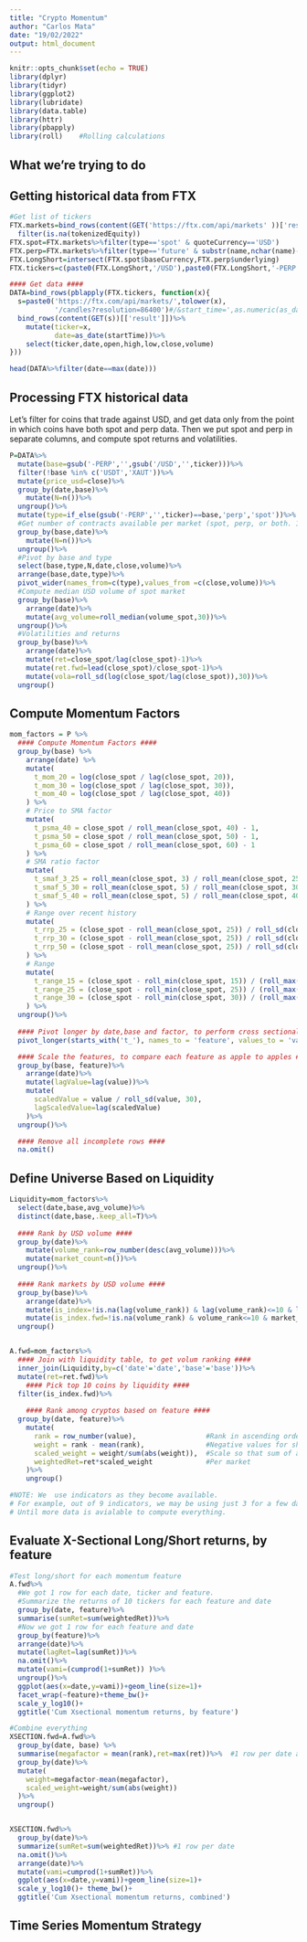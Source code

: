 ```yaml
---
title: "Crypto Momentum"
author: "Carlos Mata"
date: "19/02/2022"
output: html_document
---
```


```r
knitr::opts_chunk$set(echo = TRUE)
library(dplyr)
library(tidyr)
library(ggplot2)
library(lubridate)
library(data.table)
library(httr)
library(pbapply)
library(roll)    #Rolling calculations
```

## What we're trying to do


## Getting historical data from FTX


```r

#Get list of tickers
FTX.markets=bind_rows(content(GET('https://ftx.com/api/markets' ))['result'])%>%
  filter(is.na(tokenizedEquity))
FTX.spot=FTX.markets%>%filter(type=='spot' & quoteCurrency=='USD')
FTX.perp=FTX.markets%>%filter(type=='future' & substr(name,nchar(name)-3,nchar(name))=='PERP')
FTX.LongShort=intersect(FTX.spot$baseCurrency,FTX.perp$underlying)
FTX.tickers=c(paste0(FTX.LongShort,'/USD'),paste0(FTX.LongShort,'-PERP'))

#### Get data ####
DATA=bind_rows(pblapply(FTX.tickers, function(x){
  s=paste0('https://ftx.com/api/markets/',tolower(x),
           '/candles?resolution=86400')#/&start_time=',as.numeric(as_datetime('2021-01-01')))
  bind_rows(content(GET(s))[['result']])%>%
    mutate(ticker=x,
           date=as_date(startTime))%>%
    select(ticker,date,open,high,low,close,volume)
}))

head(DATA%>%filter(date==max(date)))

```
## Processing FTX historical data

Let's filter for coins that trade against USD, and get data only from the point in which coins have both spot and perp data. Then we put spot and perp in separate columns, and compute spot returns and volatilities.


```r

P=DATA%>%
  mutate(base=gsub('-PERP','',gsub('/USD','',ticker)))%>%
  filter(!base %in% c('USDT','XAUT'))%>%
  mutate(price_usd=close)%>%
  group_by(date,base)%>%
    mutate(N=n())%>%
  ungroup()%>%
  mutate(type=if_else(gsub('-PERP','',ticker)==base,'perp','spot'))%>%
  #Get number of contracts available per market (spot, perp, or both. 1 or 2)
  group_by(base,date)%>%
    mutate(N=n())%>%
  ungroup()%>%
  #Pivot by base and type
  select(base,type,N,date,close,volume)%>%
  arrange(base,date,type)%>%
  pivot_wider(names_from=c(type),values_from =c(close,volume))%>%
  #Compute median USD volume of spot market
  group_by(base)%>%
    arrange(date)%>%
    mutate(avg_volume=roll_median(volume_spot,30))%>%
  ungroup()%>%
  #Volatilities and returns
  group_by(base)%>%
    arrange(date)%>%
    mutate(ret=close_spot/lag(close_spot)-1)%>%
    mutate(ret.fwd=lead(close_spot)/close_spot-1)%>%
    mutate(vola=roll_sd(log(close_spot/lag(close_spot)),30))%>%
  ungroup()


```

## Compute Momentum Factors


```r

mom_factors = P %>%
  #### Compute Momentum Factors ####
  group_by(base) %>%
    arrange(date) %>%
    mutate(
      t_mom_20 = log(close_spot / lag(close_spot, 20)),
      t_mom_30 = log(close_spot / lag(close_spot, 30)),
      t_mom_40 = log(close_spot / lag(close_spot, 40))
    ) %>%
    # Price to SMA factor
    mutate(
      t_psma_40 = close_spot / roll_mean(close_spot, 40) - 1,
      t_psma_50 = close_spot / roll_mean(close_spot, 50) - 1,
      t_psma_60 = close_spot / roll_mean(close_spot, 60) - 1
    ) %>%
    # SMA ratio factor
    mutate(
      t_smaf_3_25 = roll_mean(close_spot, 3) / roll_mean(close_spot, 25) - 1,
      t_smaf_5_30 = roll_mean(close_spot, 5) / roll_mean(close_spot, 30) - 1,
      t_smaf_5_40 = roll_mean(close_spot, 5) / roll_mean(close_spot, 40) - 1
    ) %>%
    # Range over recent history
    mutate(
      t_rrp_25 = (close_spot - roll_mean(close_spot, 25)) / roll_sd(close_spot, 25),
      t_rrp_30 = (close_spot - roll_mean(close_spot, 25)) / roll_sd(close_spot, 30),
      t_rrp_50 = (close_spot - roll_mean(close_spot, 25)) / roll_sd(close_spot, 50)
    ) %>%
    # Range
    mutate(
      t_range_15 = (close_spot - roll_min(close_spot, 15)) / (roll_max(close_spot, 15) - roll_min(close_spot, 15)) - 0.5,
      t_range_25 = (close_spot - roll_min(close_spot, 25)) / (roll_max(close_spot, 25) - roll_min(close_spot, 25)) - 0.5,
      t_range_30 = (close_spot - roll_min(close_spot, 30)) / (roll_max(close_spot, 30) - roll_min(close_spot, 30)) - 0.5
    ) %>%
  ungroup()%>%
  
  #### Pivot longer by date,base and factor, to perform cross sectional calculations ####
  pivot_longer(starts_with('t_'), names_to = 'feature', values_to = 'value')%>%

  #### Scale the features, to compare each feature as apple to apples ####
  group_by(base, feature)%>%
    arrange(date)%>%
    mutate(lagValue=lag(value))%>%
    mutate(
      scaledValue = value / roll_sd(value, 30),
      lagScaledValue=lag(scaledValue)
    )%>%  
  ungroup()%>%

  #### Remove all incomplete rows ####  
  na.omit()

```

## Define Universe Based on Liquidity

```r

Liquidity=mom_factors%>%
  select(date,base,avg_volume)%>%
  distinct(date,base,.keep_all=T)%>%
  
  #### Rank by USD volume ####
  group_by(date)%>%
    mutate(volume_rank=row_number(desc(avg_volume)))%>%
    mutate(market_count=n())%>%
  ungroup()%>%
  
  #### Rank markets by USD volume ####
  group_by(base)%>%
    arrange(date)%>%
    mutate(is_index=!is.na(lag(volume_rank)) & lag(volume_rank)<=10 & lag(market_count)>=10)%>%   #Flag if coin in top 10
    mutate(is_index.fwd=!is.na(volume_rank) & volume_rank<=10 & market_count>=10)%>%
  ungroup()


A.fwd=mom_factors%>%
  #### Join with liquidity table, to get volum ranking ####
  inner_join(Liquidity,by=c('date'='date','base'='base'))%>%
  mutate(ret=ret.fwd)%>%
    #### Pick top 10 coins by liquidity ####
  filter(is_index.fwd)%>%
    
    #### Rank among cryptos based on feature ####
  group_by(date, feature)%>% 
    mutate(
      rank = row_number(value),                 #Rank in ascending order
      weight = rank - mean(rank),               #Negative values for shorts
      scaled_weight = weight/sum(abs(weight)),  #Scale so that sum of abs is 0
      weightedRet=ret*scaled_weight             #Per market
    )%>%
    ungroup()

#NOTE: We  use indicators as they become available.
# For example, out of 9 indicators, we may be using just 3 for a few days, etc.
# Until more data is avialable to compute everything.

```

## Evaluate X-Sectional Long/Short returns, by feature

```r


#Test long/short for each momentum feature
A.fwd%>%
  #We got 1 row for each date, ticker and feature.
  #Summarize the returns of 10 tickers for each feature and date
  group_by(date, feature)%>%
  summarise(sumRet=sum(weightedRet))%>%
  #Now we got 1 row for each feature and date
  group_by(feature)%>%
  arrange(date)%>%
  mutate(lagRet=lag(sumRet))%>%
  na.omit()%>%
  mutate(vami=(cumprod(1+sumRet)) )%>%
  ungroup()%>%
  ggplot(aes(x=date,y=vami))+geom_line(size=1)+
  facet_wrap(~feature)+theme_bw()+
  scale_y_log10()+
  ggtitle('Cum Xsectional momentum returns, by feature')

#Combine everything
XSECTION.fwd=A.fwd%>%
  group_by(date, base) %>%
  summarise(megafactor = mean(rank),ret=max(ret))%>%  #1 row per date and base
  group_by(date)%>%
  mutate(
    weight=megafactor-mean(megafactor),
    scaled_weight=weight/sum(abs(weight))
  )%>%
  ungroup()


XSECTION.fwd%>%
  group_by(date)%>%
  summarize(sumRet=sum(weightedRet))%>% #1 row per date
  na.omit()%>%
  arrange(date)%>%
  mutate(vami=cumprod(1+sumRet))%>%
  ggplot(aes(x=date,y=vami))+geom_line(size=1)+
  scale_y_log10()+ theme_bw()+
  ggtitle('Cum Xsectional momentum returns, combined')


```


## Time Series Momentum Strategy

